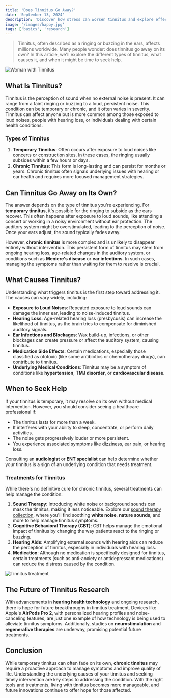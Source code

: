```yaml
---
title: 'Does Tinnitus Go Away?'
date: 'September 13, 2024'
description: 'Discover how stress can worsen tinnitus and explore effective stress management techniques to help reduce its impact.'
image: '/images/happy.jpg'
tags: ['basics', 'research']
---
```


<Blockquote>
  Tinnitus, often described as a ringing or buzzing in the ears, affects
  millions worldwide. Many people wonder: does tinnitus go away on its own? In
  this article, we'll explore the different types of tinnitus, what causes it,
  and when it might be time to seek help.
</Blockquote>

<Image src="/images/stress-tinnitus-woman.jpg" alt="Woman with Tinnitus" />

## <Highlighter>What Is Tinnitus?</Highlighter>

Tinnitus is the perception of sound when no external noise is present. It can range from a faint ringing or buzzing to a loud, persistent noise. This condition can be temporary or chronic, and it often varies in severity. Tinnitus can affect anyone but is more common among those exposed to loud noises, people with hearing loss, or individuals dealing with certain health conditions.

### Types of Tinnitus

1. **Temporary Tinnitus**: Often occurs after exposure to loud noises like concerts or construction sites. In these cases, the ringing usually subsides within a few hours or days.
2. **Chronic Tinnitus**: This form is long-lasting and can persist for months or years. Chronic tinnitus often signals underlying issues with hearing or ear health and requires more focused management strategies.

## <Highlighter>Can Tinnitus Go Away on Its Own?</Highlighter>

The answer depends on the type of tinnitus you're experiencing. For **temporary tinnitus**, it's possible for the ringing to subside as the ears recover. This often happens after exposure to loud sounds, like attending a concert or working in a noisy environment without ear protection. The auditory system might be overstimulated, leading to the perception of noise. Once your ears adjust, the sound typically fades away.

However, **chronic tinnitus** is more complex and is unlikely to disappear entirely without intervention. This persistent form of tinnitus may stem from ongoing hearing loss, age-related changes in the auditory system, or conditions such as **Meniere's disease** or **ear infections**. In such cases, managing the symptoms rather than waiting for them to resolve is crucial.

<AdComponent />

## <Highlighter>What Causes Tinnitus?</Highlighter>

Understanding what triggers tinnitus is the first step toward addressing it. The causes can vary widely, including:

- **Exposure to Loud Noises**: Repeated exposure to loud sounds can damage the inner ear, leading to noise-induced tinnitus.
- **Hearing Loss**: Age-related hearing loss (presbycusis) can increase the likelihood of tinnitus, as the brain tries to compensate for diminished auditory signals.
- **Ear Infections and Blockages**: Wax build-up, infections, or other blockages can create pressure or affect the auditory system, causing tinnitus.
- **Medication Side Effects**: Certain medications, especially those classified as ototoxic (like some antibiotics or chemotherapy drugs), can contribute to tinnitus.
- **Underlying Medical Conditions**: Tinnitus may be a symptom of conditions like **hypertension**, **TMJ disorder**, or **cardiovascular disease**.

## <Highlighter>When to Seek Help</Highlighter>

If your tinnitus is temporary, it may resolve on its own without medical intervention. However, you should consider seeing a healthcare professional if:

- The tinnitus lasts for more than a week.
- It interferes with your ability to sleep, concentrate, or perform daily activities.
- The noise gets progressively louder or more persistent.
- You experience associated symptoms like dizziness, ear pain, or hearing loss.

Consulting an **audiologist** or **ENT specialist** can help determine whether your tinnitus is a sign of an underlying condition that needs treatment.

<AdComponent />

### Treatments for Tinnitus

While there's no definitive cure for chronic tinnitus, several treatments can help manage the condition:

1. **Sound Therapy**: Introducing white noise or background sounds can mask the tinnitus, making it less noticeable. Explore our [sound therapy collection](/zen), where you'll find soothing **white noise**, **nature sounds**, and more to help manage tinnitus symptoms.
2. **Cognitive Behavioral Therapy (CBT)**: CBT helps manage the emotional impact of tinnitus by changing the way patients react to the ringing or buzzing.
3. **Hearing Aids**: Amplifying external sounds with hearing aids can reduce the perception of tinnitus, especially in individuals with hearing loss.
4. **Medication**: Although no medication is specifically designed for tinnitus, certain treatments (such as anti-anxiety or antidepressant medications) can reduce the distress caused by the condition.

<Image src="/images/doctor.jpg" alt="Tinnitus treatment" />

## <Highlighter>The Future of Tinnitus Research</Highlighter>

With advancements in **hearing health technology** and ongoing research, there is hope for future breakthroughs in tinnitus treatment. Devices like Apple's **AirPods Pro 2**, with personalized hearing profiles and noise-canceling features, are just one example of how technology is being used to alleviate tinnitus symptoms. Additionally, studies on **neurostimulation** and **regenerative therapies** are underway, promising potential future treatments.

<AdComponent />

## <Highlighter>Conclusion</Highlighter>

While temporary tinnitus can often fade on its own, **chronic tinnitus** may require a proactive approach to manage symptoms and improve quality of life. Understanding the underlying causes of your tinnitus and seeking timely intervention are key steps to addressing the condition. With the right tools and treatments, living with tinnitus becomes more manageable, and future innovations continue to offer hope for those affected.
